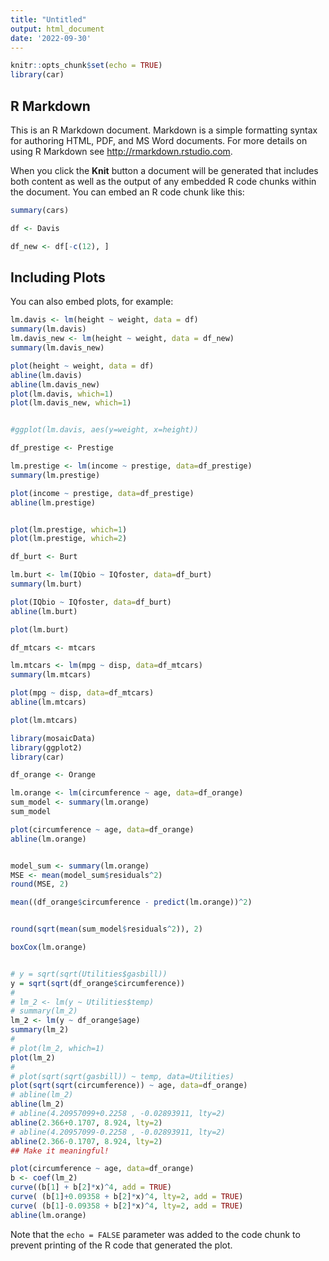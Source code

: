 ```yaml
---
title: "Untitled"
output: html_document
date: '2022-09-30'
---
```


```r
knitr::opts_chunk$set(echo = TRUE)
library(car)
```

## R Markdown

This is an R Markdown document. Markdown is a simple formatting syntax for authoring HTML, PDF, and MS Word documents. For more details on using R Markdown see <http://rmarkdown.rstudio.com>.

When you click the **Knit** button a document will be generated that includes both content as well as the output of any embedded R code chunks within the document. You can embed an R code chunk like this:

```r
summary(cars)

df <- Davis

df_new <- df[-c(12), ]
```

## Including Plots

You can also embed plots, for example:

```r
lm.davis <- lm(height ~ weight, data = df)
summary(lm.davis)
lm.davis_new <- lm(height ~ weight, data = df_new)
summary(lm.davis_new)

plot(height ~ weight, data = df)
abline(lm.davis)
abline(lm.davis_new)
plot(lm.davis, which=1)
plot(lm.davis_new, which=1)


#ggplot(lm.davis, aes(y=weight, x=height))

```



```r

df_prestige <- Prestige

lm.prestige <- lm(income ~ prestige, data=df_prestige)
summary(lm.prestige)

plot(income ~ prestige, data=df_prestige)
abline(lm.prestige)


plot(lm.prestige, which=1)
plot(lm.prestige, which=2)

```


```r

df_burt <- Burt

lm.burt <- lm(IQbio ~ IQfoster, data=df_burt)
summary(lm.burt)

plot(IQbio ~ IQfoster, data=df_burt)
abline(lm.burt)

plot(lm.burt)


```

```r

df_mtcars <- mtcars

lm.mtcars <- lm(mpg ~ disp, data=df_mtcars)
summary(lm.mtcars)

plot(mpg ~ disp, data=df_mtcars)
abline(lm.mtcars)

plot(lm.mtcars)


```

```r

library(mosaicData)
library(ggplot2)
library(car)

df_orange <- Orange

lm.orange <- lm(circumference ~ age, data=df_orange)
sum_model <- summary(lm.orange)
sum_model

plot(circumference ~ age, data=df_orange)
abline(lm.orange)


model_sum <- summary(lm.orange)
MSE <- mean(model_sum$residuals^2)
round(MSE, 2)

mean((df_orange$circumference - predict(lm.orange))^2)


round(sqrt(mean(sum_model$residuals^2)), 2)

boxCox(lm.orange)


# y = sqrt(sqrt(Utilities$gasbill))
y = sqrt(sqrt(df_orange$circumference))
# 
# lm_2 <- lm(y ~ Utilities$temp)
# summary(lm_2)
lm_2 <- lm(y ~ df_orange$age)
summary(lm_2)
# 
# plot(lm_2, which=1)
plot(lm_2)
# 
# plot(sqrt(sqrt(gasbill)) ~ temp, data=Utilities)
plot(sqrt(sqrt(circumference)) ~ age, data=df_orange)
# abline(lm_2)
abline(lm_2)
# abline(4.20957099+0.2258 , -0.02893911, lty=2)
abline(2.366+0.1707, 8.924, lty=2)
# abline(4.20957099-0.2258 , -0.02893911, lty=2)
abline(2.366-0.1707, 8.924, lty=2)
## Make it meaningful!

plot(circumference ~ age, data=df_orange)
b <- coef(lm_2)
curve((b[1] + b[2]*x)^4, add = TRUE)
curve( (b[1]+0.09358 + b[2]*x)^4, lty=2, add = TRUE)
curve( (b[1]-0.09358 + b[2]*x)^4, lty=2, add = TRUE)
abline(lm.orange)

```


Note that the `echo = FALSE` parameter was added to the code chunk to prevent printing of the R code that generated the plot.
